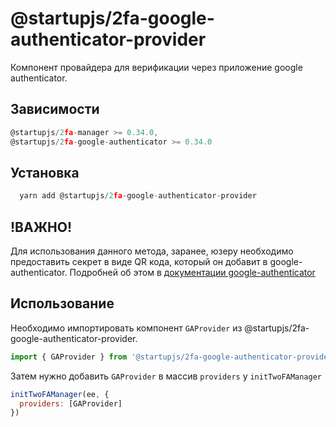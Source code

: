 # @startupjs/2fa-google-authenticator-provider

Компонент провайдера для верификации через приложение google authenticator.

## Зависимости

```js
@startupjs/2fa-manager >= 0.34.0,
@startupjs/2fa-google-authenticator >= 0.34.0
```

## Установка

```js
  yarn add @startupjs/2fa-google-authenticator-provider
```

## !ВАЖНО!

Для использования данного метода, заранее, юзеру необходимо предоставить секрет в виде QR кода, который он добавит в google-authenticator. Подробней об этом в [документации google-authenticator](/docs/libraries/2fa/2fa-google-authenticator)

## Использование

Необходимо импортировать компонент `GAProvider` из @startupjs/2fa-google-authenticator-provider.

```js
import { GAProvider } from '@startupjs/2fa-google-authenticator-provider'
```

Затем нужно добавить `GAProvider` в массив `providers` у `initTwoFAManager`

```js
initTwoFAManager(ee, {
  providers: [GAProvider]
})
```
